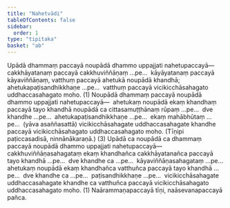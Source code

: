 ```yaml
---
title: "Nahetvādi"
tableOfContents: false
sidebar:
  order: 1
type: "tipitaka"
basket: "ab"
---
```



<DynamicBreadcrumb />

<Division number="389">

<Paragraph number="3293">
Upādā dhammaṃ paccayā noupādā dhammo uppajjati nahetupaccayā—  cakkhāyatanaṃ paccayā cakkhuviññāṇaṃ …pe…  kāyāyatanaṃ paccayā kāyaviññāṇaṃ, vatthuṃ paccayā ahetukā noupādā khandhā; ahetukapaṭisandhikkhaṇe …pe…  vatthuṃ paccayā vicikicchāsahagato uddhaccasahagato moho. (1)
</Paragraph>

<Paragraph number="3294">
Noupādā dhammaṃ paccayā noupādā dhammo uppajjati nahetupaccayā—  ahetukaṃ noupādā ekaṃ khandhaṃ paccayā tayo khandhā noupādā ca cittasamuṭṭhānaṃ rūpaṃ …pe…  dve khandhe …pe…  ahetukapaṭisandhikkhaṇe …pe…  ekaṃ mahābhūtaṃ …pe…  (yāva asaññasattā) vicikicchāsahagate uddhaccasahagate khandhe paccayā vicikicchāsahagato uddhaccasahagato moho. (Tīṇipi paṭiccasadisā, ninnānākaraṇā.) (3)
</Paragraph>

<Paragraph number="3295">
Upādā ca noupādā ca dhammaṃ paccayā noupādā dhammo uppajjati nahetupaccayā—  cakkhuviññāṇasahagataṃ ekaṃ khandhañca cakkhāyatanañca paccayā tayo khandhā …pe…  dve khandhe ca …pe…  kāyaviññāṇasahagataṃ …pe…  ahetukaṃ noupādā ekaṃ khandhañca vatthuñca paccayā tayo khandhā …pe…  dve khandhe ca …pe…  paṭisandhikkhaṇe …pe…  vicikicchāsahagate uddhaccasahagate khandhe ca vatthuñca paccayā vicikicchāsahagato uddhaccasahagato moho. (1)

</Paragraph>
</Division>

<Paragraph number="3296" type="center">
Naārammaṇapaccayā tīṇi, naāsevanapaccayā pañca.
</Paragraph>